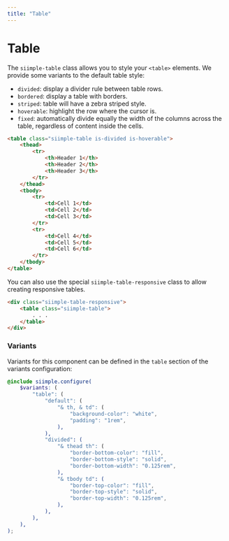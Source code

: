 ```yaml
---
title: "Table"
--- 
```


# Table

The `siimple-table` class allows you to style your `<table>` elements. We provide some variants to the default table style:

- `divided`: display a divider rule between table rows.
- `bordered`: display a table with borders.
- `striped`: table will have a zebra striped style.
- `hoverable`: highlight the row where the cursor is.
- `fixed`: automatically divide equally the width of the columns across the table, regardless of content inside the cells.


```html live=true
<table class="siimple-table is-divided is-hoverable">
    <thead>
        <tr>
            <th>Header 1</th>
            <th>Header 2</th>
            <th>Header 3</th>
        </tr>
    </thead>
    <tbody>
        <tr>
            <td>Cell 1</td>
            <td>Cell 2</td>
            <td>Cell 3</td>
        </tr>
        <tr>
            <td>Cell 4</td>
            <td>Cell 5</td>
            <td>Cell 6</td>
        </tr>
    </tbody>
</table>
```

You can also use the special `siimple-table-responsive` class to allow creating responsive tables.

```html
<div class="siimple-table-responsive">
    <table class="siimple-table">
        . . .
    </table>
</div>
```

### Variants

Variants for this component can be defined in the `table` section of the variants configuration:

```scss
@include siimple.configure(
    $variants: (
        "table": (
            "default": (
                "& th, & td": (
                    "background-color": "white",
                    "padding": "1rem",
                ),
            ),
            "divided": (
                "& thead th": (
                    "border-bottom-color": "fill",
                    "border-bottom-style": "solid",
                    "border-bottom-width": "0.125rem",
                ),
                "& tbody td": (
                    "border-top-color": "fill",
                    "border-top-style": "solid",
                    "border-top-width": "0.125rem",
                ),
            ),
        ),
    ),
);
```
